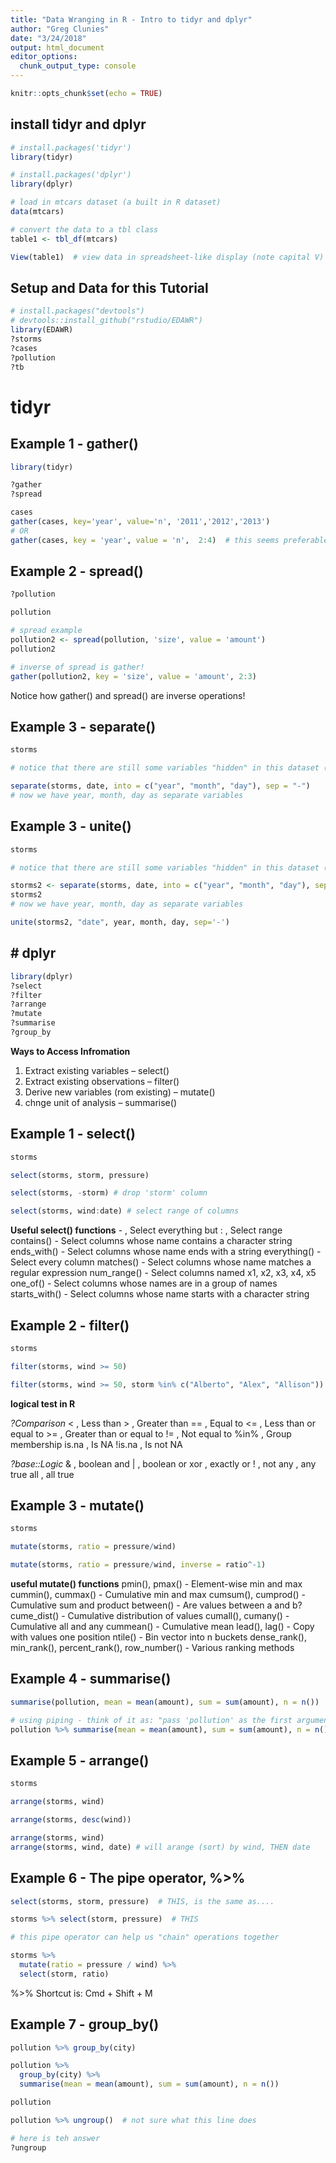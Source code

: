 ```yaml
---
title: "Data Wranging in R - Intro to tidyr and dplyr"
author: "Greg Clunies"
date: "3/24/2018"
output: html_document
editor_options: 
  chunk_output_type: console
---
```


```r
knitr::opts_chunk$set(echo = TRUE)
```

## install tidyr and dplyr
```r
# install.packages('tidyr')
library(tidyr)

# install.packages('dplyr')
library(dplyr)

# load in mtcars dataset (a built in R dataset)
data(mtcars)

# convert the data to a tbl class
table1 <- tbl_df(mtcars)

View(table1)  # view data in spreadsheet-like display (note capital V)
```

## Setup and Data for this Tutorial
```r
# install.packages("devtools")
# devtools::install_github("rstudio/EDAWR")
library(EDAWR)
?storms
?cases
?pollution
?tb
```


# tidyr

## Example 1 - gather()
```r
library(tidyr)

?gather
?spread

cases
gather(cases, key='year', value='n', '2011','2012','2013')
# OR
gather(cases, key = 'year', value = 'n',  2:4)  # this seems preferable if a lot of columns to be "gathered"
```

## Example 2 - spread()
```r
?pollution

pollution

# spread example
pollution2 <- spread(pollution, 'size', value = 'amount')
pollution2

# inverse of spread is gather!
gather(pollution2, key = 'size', value = 'amount', 2:3)
```
Notice how gather() and spread() are inverse operations!

## Example 3 - separate()
```r
storms

# notice that there are still some variables "hidden" in this dataset (year, month, day)

separate(storms, date, into = c("year", "month", "day"), sep = "-")
# now we have year, month, day as separate variables
```

## Example 3 - unite()
```r
storms

# notice that there are still some variables "hidden" in this dataset (year, month, day)

storms2 <- separate(storms, date, into = c("year", "month", "day"), sep = "-")
storms2
# now we have year, month, day as separate variables

unite(storms2, "date", year, month, day, sep='-')
```


# dplyr
---
```r
library(dplyr)
?select
?filter
?arrange
?mutate
?summarise
?group_by
```
**Ways to Access Infromation**

1. Extract existing variables -- select()
2. Extract existing observations -- filter()
3. Derive new variables (rom existing) -- mutate()
4. chnge unit of analysis -- summarise()

## Example 1 - select()
```r
storms

select(storms, storm, pressure)

select(storms, -storm) # drop 'storm' column

select(storms, wind:date) # select range of columns
```
**Useful select() functions**
- , Select everything but
: , Select range
contains() - Select columns whose name contains a character string
ends_with() - Select columns whose name ends with a string
everything() - Select every column
matches() - Select columns whose name matches a regular expression
num_range() - Select columns named x1, x2, x3, x4, x5
one_of() - Select columns whose names are in a group of names
starts_with() - Select columns whose name starts with a character string

## Example 2 - filter()
```r
storms

filter(storms, wind >= 50)

filter(storms, wind >= 50, storm %in% c("Alberto", "Alex", "Allison"))
```
**logical test in R**

*?Comparison*
< , Less than
> , Greater than
== , Equal to
<= , Less than or equal to
>= , Greater than or equal to
!= , Not equal to 
%in% , Group membership
is.na , Is NA
!is.na , Is not NA

*?base::Logic*
& , boolean and
| , boolean or
xor , exactly or
! , not
any , any true
all , all true

## Example 3 - mutate()
```r
storms

mutate(storms, ratio = pressure/wind)

mutate(storms, ratio = pressure/wind, inverse = ratio^-1)
```
**useful mutate() functions**
pmin(), pmax()  - Element-wise min and max
cummin(), cummax() - Cumulative min and max
cumsum(), cumprod() - Cumulative sum and product
between() - Are values between a and b?
cume_dist() - Cumulative distribution of values
cumall(), cumany() - Cumulative all and any
cummean() - Cumulative mean
lead(), lag() - Copy with values one position
ntile() - Bin vector into n buckets
dense_rank(), min_rank(), percent_rank(), row_number() - Various ranking methods

## Example 4 - summarise()
```r
summarise(pollution, mean = mean(amount), sum = sum(amount), n = n())

# using piping - think of it as: "pass 'pollution' as the first argument to the summarise function"
pollution %>% summarise(mean = mean(amount), sum = sum(amount), n = n())
```

## Example 5 - arrange()
```r
storms

arrange(storms, wind)

arrange(storms, desc(wind))

arrange(storms, wind)
arrange(storms, wind, date) # will arange (sort) by wind, THEN date
```

## Example 6 - The pipe operator, %>%
```r
select(storms, storm, pressure)  # THIS, is the same as.... 

storms %>% select(storm, pressure)  # THIS

# this pipe operator can help us "chain" operations together

storms %>%
  mutate(ratio = pressure / wind) %>%
  select(storm, ratio)
```

%>% Shortcut is: Cmd + Shift + M

## Example 7 - group_by()
```r
pollution %>% group_by(city)

pollution %>% 
  group_by(city) %>%
  summarise(mean = mean(amount), sum = sum(amount), n = n())

pollution 

pollution %>% ungroup()  # not sure what this line does

# here is teh answer
?ungroup
```


